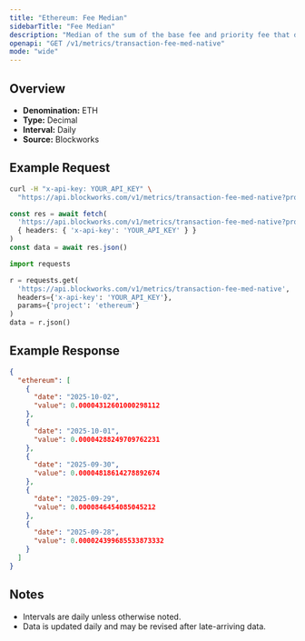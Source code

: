 ```yaml
---
title: "Ethereum: Fee Median"
sidebarTitle: "Fee Median"
description: "Median of the sum of the base fee and priority fee that day"
openapi: "GET /v1/metrics/transaction-fee-med-native"
mode: "wide"
---
```


## Overview

- **Denomination:** ETH
- **Type:** Decimal
- **Interval:** Daily
- **Source:** Blockworks

## Example Request

<CodeGroup>

```bash cURL
curl -H "x-api-key: YOUR_API_KEY" \
  "https://api.blockworks.com/v1/metrics/transaction-fee-med-native?project=ethereum"
```

```typescript TypeScript
const res = await fetch(
  'https://api.blockworks.com/v1/metrics/transaction-fee-med-native?project=ethereum',
  { headers: { 'x-api-key': 'YOUR_API_KEY' } }
)
const data = await res.json()
```

```python Python
import requests

r = requests.get(
  'https://api.blockworks.com/v1/metrics/transaction-fee-med-native',
  headers={'x-api-key': 'YOUR_API_KEY'},
  params={'project': 'ethereum'}
)
data = r.json()
```

</CodeGroup>

## Example Response

```json
{
  "ethereum": [
    {
      "date": "2025-10-02",
      "value": 0.00004312601000298112
    },
    {
      "date": "2025-10-01",
      "value": 0.00004288249709762231
    },
    {
      "date": "2025-09-30",
      "value": 0.00004818614278892674
    },
    {
      "date": "2025-09-29",
      "value": 0.0000846454085045212
    },
    {
      "date": "2025-09-28",
      "value": 0.000024399685533873332
    }
  ]
}
```

## Notes
- Intervals are daily unless otherwise noted.
- Data is updated daily and may be revised after late-arriving data.